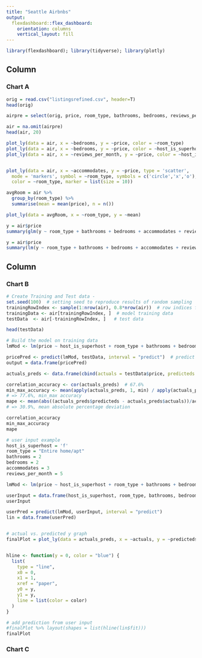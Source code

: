```yaml
---
title: "Seattle Airbnbs"
output: 
  flexdashboard::flex_dashboard:
    orientation: columns
    vertical_layout: fill
---
```


```r
library(flexdashboard); library(tidyverse); library(plotly)
```

Column {data-width=650}
-----------------------------------------------------------------------

### Chart A

```r
orig = read.csv("listingsrefined.csv", header=T)
head(orig)

airpre = select(orig, price, room_type, bathrooms, bedrooms, reviews_per_month, accommodates, host_is_superhost)

air = na.omit(airpre)
head(air, 20)
```

```r
plot_ly(data = air, x = ~bedrooms, y = ~price, color = ~room_type)
plot_ly(data = air, x = ~bedrooms, y = ~price, color = ~host_is_superhost)
plot_ly(data = air, x = ~reviews_per_month, y = ~price, color = ~host_is_superhost)


plot_ly(data = air, x = ~accommodates, y = ~price, type = 'scatter',
  mode = 'markers', symbol = ~room_type, symbols = c('circle','x','o'),
  color = ~room_type, marker = list(size = 10))

avgRoom = air %>%
  group_by(room_type) %>%
  summarise(mean = mean(price), n = n())

plot_ly(data = avgRoom, x = ~room_type, y = ~mean)
```

```r
y = air$price
summary(glm(y ~ room_type + bathrooms + bedrooms + accommodates + reviews_per_month + host_is_superhost, data = air))
```


```r

y = air$price
summary(lm(y ~ room_type + bathrooms + bedrooms + accommodates + reviews_per_month + host_is_superhost, data = air))
```


Column {data-width=350}
-----------------------------------------------------------------------

### Chart B

```r
# Create Training and Test data -
set.seed(100)  # setting seed to reproduce results of random sampling
trainingRowIndex <- sample(1:nrow(air), 0.8*nrow(air))  # row indices for training data
trainingData <- air[trainingRowIndex, ]  # model training data
testData  <- air[-trainingRowIndex, ]   # test data

head(testData)
```


```r
# Build the model on training data
lmMod <- lm(price ~ host_is_superhost + room_type + bathrooms + bedrooms + accommodates + reviews_per_month, data=trainingData)  # build the model

pricePred <- predict(lmMod, testData, interval = "predict")  # predict price
output = data.frame(pricePred)

actuals_preds <- data.frame(cbind(actuals = testData$price, predicteds = output$fit))  # make actuals_predicteds dataframe.

correlation_accuracy <- cor(actuals_preds)  # 67.6%
min_max_accuracy <- mean(apply(actuals_preds, 1, min) / apply(actuals_preds, 1, max))  
# => 77.6%, min_max accuracy
mape <- mean(abs((actuals_preds$predicteds - actuals_preds$actuals))/actuals_preds$actuals)  
# => 30.9%, mean absolute percentage deviation

correlation_accuracy
min_max_accuracy
mape
```

```r

# user input example
host_is_superhost = 'f'
room_type = "Entire home/apt"
bathrooms = 2
bedrooms = 2
accommodates = 3
reviews_per_month = 5

lmMod <- lm(price ~ host_is_superhost + room_type + bathrooms + bedrooms + accommodates + reviews_per_month, data=trainingData) 

userInput = data.frame(host_is_superhost, room_type, bathrooms, bedrooms, accommodates, reviews_per_month)
userInput

userPred = predict(lmMod, userInput, interval = "predict")
lin = data.frame(userPred)


# actual vs. predicted y graph
finalPlot = plot_ly(data = actuals_preds, x = ~actuals, y = ~predicteds)


hline <- function(y = 0, color = "blue") {
  list(
    type = "line", 
    x0 = 0, 
    x1 = 1, 
    xref = "paper",
    y0 = y, 
    y1 = y, 
    line = list(color = color)
  )
}

# add prediction from user input
#finalPlot %>% layout(shapes = list(hline(lin$fit)))
finalPlot
```



### Chart C

```r

```
